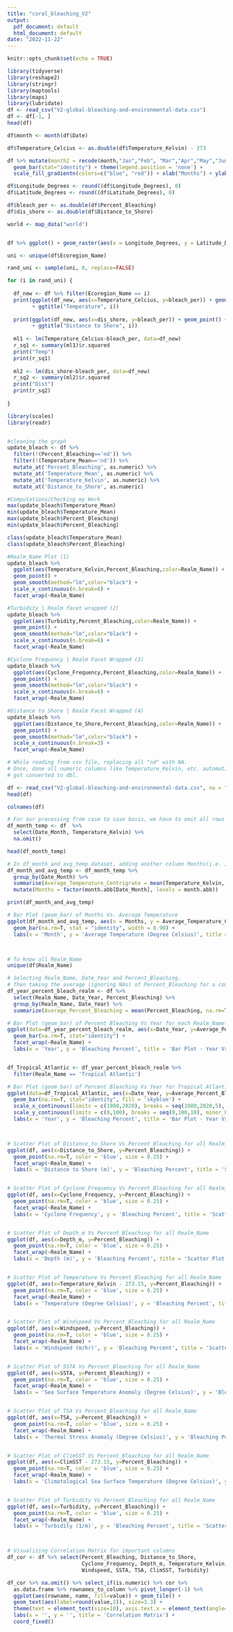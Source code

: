 ```yaml
---
title: "coral_bleaching_V2"
output:
  pdf_document: default
  html_document: default
date: "2022-11-22"
---
```


```r
knitr::opts_chunk$set(echo = TRUE)
```


```r

library(tidyverse)
library(reshape2)
library(stringr)
library(maptools)
library(maps)
library(lubridate)
df <- read_csv("V2-global-bleaching-and-environmental-data.csv")
df <- df[-1, ]
head(df)
```

```r

df$month <- month(df$Date)
```

```r
df$Temperature_Celcius <- as.double(df$Temperature_Kelvin) - 273
```



```r
df %>% mutate(month2 = recode(month,"Jan","Feb", "Mar","Apr","May","Jun","Jul","Aug","Sep","Oct","Nov","Dec")) %>% mutate(month2=factor(month2, levels=c("Jan","Feb", "Mar","Apr","May","Jun","Jul","Aug","Sep","Oct","Nov","Dec"))) %>% group_by(month2) %>% summarize(temp_mean = mean(Temperature_Celcius, na.rm=T)) %>% ggplot(aes(x=month2, y=temp_mean, fill=temp_mean)) + 
  geom_bar(stat="identity") + theme(legend.position = 'none') + 
  scale_fill_gradientn(colors=c("blue", "red")) + xlab("Months") + ylab("Temperature (°C)") + ggtitle("Average Sea Temperatures by Month")
```

```r
df$Longitude_Degrees <- round((df$Longitude_Degrees), 0)
df$Latitude_Degrees <- round((df$Latitude_Degrees), 0)
```

```r
df$bleach_per <- as.double(df$Percent_Bleaching)
df$dis_shore <- as.double(df$Distance_to_Shore)

```

```r
world <- map_data("world")


df %>% ggplot() + geom_raster(aes(x = Longitude_Degrees, y = Latitude_Degrees, fill=bleach_per), interpolate=T) + geom_polygon(aes(long, lat, group=group), data = world, fill = "grey80") + scale_fill_gradientn(colours = rev(rainbow(7)), na.value = NA) + theme_bw() + coord_fixed(1.3) + xlab("Longitute (deg)") + ylab("Latitude (deg)") + ggtitle("Data Collection Areas") + labs(fill = "Bleaching Percent (%)")
```


```r

uni <- unique(df$Ecoregion_Name)

rand_uni <- sample(uni, 8, replace=FALSE)

for (i in rand_uni) {
  
  df_new <- df %>% filter(Ecoregion_Name == i)
  print(ggplot(df_new, aes(x=Temperature_Celcius, y=bleach_per)) + geom_point() + geom_smooth(method="lm")
        + ggtitle("Temperature", i))
  
  print(ggplot(df_new, aes(x=dis_shore, y=bleach_per)) + geom_point() + geom_smooth(method="lm")
        + ggtitle("Distance to Shore", i))
  
  ml1 <- lm(Temperature_Celcius~bleach_per, data=df_new)
  r_sq1 <- summary(ml1)$r.squared
  print("Temp")
  print(r_sq1)
  
  ml2 <- lm(dis_shore~bleach_per, data=df_new)
  r_sq2 <- summary(ml2)$r.squared
  print("Dist")
  print(r_sq2)
  
}

```

```r
library(scales)
library(readr)


#cleaning the graph
update_bleach <- df %>% 
  filter(!(Percent_Bleaching=='nd')) %>%
  filter(!(Temperature_Mean=='nd')) %>%
  mutate_at('Percent_Bleaching', as.numeric) %>%
  mutate_at('Temperature_Mean', as.numeric) %>%
  mutate_at('Temperature_Kelvin', as.numeric) %>%
  mutate_at('Distance_to_Shore', as.numeric)

#Computations/Checking my Work
max(update_bleach$Temperature_Mean)
min(update_bleach$Temperature_Mean)
max(update_bleach$Percent_Bleaching)
min(update_bleach$Percent_Bleaching)

class(update_bleach$Temperature_Mean)
class(update_bleach$Percent_Bleaching)

#Realm_Name Plot (1)
update_bleach %>%
  ggplot(aes(Temperature_Kelvin,Percent_Bleaching,color=Realm_Name)) +
  geom_point() +
  geom_smooth(method="lm",color="black") + 
  scale_x_continuous(n.break=6) +
  facet_wrap(~Realm_Name)

#Turbidity | Realm facet wrapped (2)
update_bleach %>%
  ggplot(aes(Turbidity,Percent_Bleaching,color=Realm_Name)) +
  geom_point() +
  geom_smooth(method="lm",color="black") + 
  scale_x_continuous(n.break=6) +
  facet_wrap(~Realm_Name)

#Cyclone Frequency | Realm Facet Wrapped (3)
update_bleach %>%
  ggplot(aes(Cyclone_Frequency,Percent_Bleaching,color=Realm_Name)) +
  geom_point() +
  geom_smooth(method="lm",color="black") + 
  scale_x_continuous(n.break=6) +
  facet_wrap(~Realm_Name)

#Distance to Shore | Realm Facet Wrapped (4)
update_bleach %>%
  ggplot(aes(Distance_to_Shore,Percent_Bleaching,color=Realm_Name)) +
  geom_point() +
  geom_smooth(method="lm",color="black") + 
  scale_x_continuous(n.break=3) +
  facet_wrap(~Realm_Name)
```

```R
# While reading from csv file, replacing all "nd" with NA. 
# Once, done all numeric columns like Temperature_Kelvin, etc. automatically 
# got converted to dbl.

df <- read_csv("V2-global-bleaching-and-environmental-data.csv", na = "nd")
head(df)

colnames(df)

# For our processing from case to case basis, we have to omit all rows with NA
df_month_temp <- df  %>% 
  select(Date_Month, Temperature_Kelvin) %>% 
  na.omit()

head(df_month_temp)

# In df_month_and_avg_temp dataset, adding another column Months(i.e. Jan, Feb, ...)
df_month_and_avg_temp <- df_month_temp %>% 
  group_by(Date_Month) %>% 
  summarise(Average_Temperature_Centrigrate = mean(Temperature_Kelvin, na.rm=T) - 273.15) %>%
  mutate(Months = factor(month.abb[Date_Month], levels = month.abb))

print(df_month_and_avg_temp)

# Bar Plot (geom_bar) of Months Vs. Average Temperature
ggplot(df_month_and_avg_temp, aes(x = Months, y = Average_Temperature_Centrigrate, fill = Months)) + 
  geom_bar(na.rm=T, stat = "identity", width = 0.90) +
  labs(x = 'Month', y = 'Average Temperature (Degree Celsius)', title = 'Monthly Averagre Temperature')



# To know all Realm_Name
unique(df$Realm_Name)

# Selecting Realm_Name, Date_Year and Percent_Bleaching.
# Then taking the average (ignoring NAs) of Percent_Bleaching for a combination of Realm_Name and Date_Year.
df_year_percent_bleach_realm <- df %>% 
  select(Realm_Name, Date_Year, Percent_Bleaching) %>% 
  group_by(Realm_Name, Date_Year) %>% 
  summarize(Average_Percent_Bleaching = mean(Percent_Bleaching, na.rm=T))

# Bar Plot (geom_bar) of Percent Bleaching Vs Year for each Realm_Name
ggplot(data=df_year_percent_bleach_realm, aes(x=Date_Year, y=Average_Percent_Bleaching, fill = Date_Year, color = Date_Year)) +
  geom_bar(na.rm=T, stat="identity") + 
  facet_wrap(~Realm_Name) +
  labs(x = 'Year', y = 'Bleaching Percent', title = 'Bar Plot - Year Vs Bleaching Percent')


df_Tropical_Atlantic <- df_year_percent_bleach_realm %>%
  filter(Realm_Name == 'Tropical Atlantic')

# Bar Plot (geom_bar) of Percent Bleaching Vs Year for Tropical Atlantic
ggplot(data=df_Tropical_Atlantic, aes(x=Date_Year, y=Average_Percent_Bleaching)) +
  geom_bar(na.rm=T, stat="identity", fill = 'skyblue') +
  scale_x_continuous(limits = c(1980,2020), breaks = seq(1980,2020,5), minor_breaks = seq(1980, 2020,1)) +
  scale_y_continuous(limits = c(0,100), breaks = seq(0,100,10), minor_breaks = seq(0,100,2)) +
  labs(x = 'Year', y = 'Bleaching Percent', title = 'Bar Plot - Year Vs Bleaching Percent of Tropical Atlantic')



# Scatter Plot of Distance_to_Shore Vs Percent_Bleaching for all Realm_Name
ggplot(df, aes(x=Distance_to_Shore, y=Percent_Bleaching)) +
  geom_point(na.rm=T, color = 'blue', size = 0.25) +
  facet_wrap(~Realm_Name) +
  labs(x = 'Distance to Shore (m)', y = 'Bleaching Percent', title = 'Scatter Plot - Distance to Shore Vs Bleaching Percent')


# Scatter Plot of Cyclone_Frequency Vs Percent_Bleaching for all Realm_Name
ggplot(df, aes(x=Cyclone_Frequency, y=Percent_Bleaching)) +
  geom_point(na.rm=T, color = 'blue', size = 0.25) +
  facet_wrap(~Realm_Name) +
  labs(x = 'Cyclone Frequency', y = 'Bleaching Percent', title = 'Scatter Plot - Cyclone Frequency Vs Bleaching Percent')


# Scatter Plot of Depth_m Vs Percent_Bleaching for all Realm_Name
ggplot(df, aes(x=Depth_m, y=Percent_Bleaching)) +
  geom_point(na.rm=T, color = 'blue', size = 0.25) +
  facet_wrap(~Realm_Name) +
  labs(x = 'Depth (m)', y = 'Bleaching Percent', title = 'Scatter Plot - Depth Vs Bleaching Percent')


# Scatter Plot of Temperature Vs Percent_Bleaching for all Realm_Name
ggplot(df, aes(x=Temperature_Kelvin - 273.15, y=Percent_Bleaching)) +
  geom_point(na.rm=T, color = 'blue', size = 0.25) +
  facet_wrap(~Realm_Name) +
  labs(x = 'Temperature (Degree Celsius)', y = 'Bleaching Percent', title = 'Scatter Plot - Temperature Vs Bleaching Percent')


# Scatter Plot of Windspeed Vs Percent_Bleaching for all Realm_Name
ggplot(df, aes(x=Windspeed, y=Percent_Bleaching)) +
  geom_point(na.rm=T, color = 'blue', size = 0.25) +
  facet_wrap(~Realm_Name) +
  labs(x = 'Windspeed (m/hr)', y = 'Bleaching Percent', title = 'Scatter Plot - Windspeed Vs Bleaching Percent')


# Scatter Plot of SSTA Vs Percent_Bleaching for all Realm_Name
ggplot(df, aes(x=SSTA, y=Percent_Bleaching)) +
  geom_point(na.rm=T, color = 'blue', size = 0.25) +
  facet_wrap(~Realm_Name) +
  labs(x = 'Sea Surface Temperature Anomaly (Degree Celsius)', y = 'Bleaching Percent', title = 'Scatter Plot - SSTA Vs Bleaching Percent')


# Scatter Plot of TSA Vs Percent_Bleaching for all Realm_Name
ggplot(df, aes(x=TSA, y=Percent_Bleaching)) +
  geom_point(na.rm=T, color = 'blue', size = 0.25) +
  facet_wrap(~Realm_Name) +
  labs(x = 'Thermal Stress Anomaly (Degree Celsius)', y = 'Bleaching Percent', title = 'Scatter Plot - TSA Vs Bleaching Percent')


# Scatter Plot of ClimSST Vs Percent_Bleaching for all Realm_Name
ggplot(df, aes(x=ClimSST - 273.15, y=Percent_Bleaching)) +
  geom_point(na.rm=T, color = 'blue', size = 0.25) +
  facet_wrap(~Realm_Name) +
  labs(x = 'Climatological Sea Surface Temperature (Degree Celsius)', y = 'Bleaching Percent', title = 'Scatter Plot - ClimSST Vs Bleaching Percent')


# Scatter Plot of Turbidity Vs Percent_Bleaching for all Realm_Name
ggplot(df, aes(x=Turbidity, y=Percent_Bleaching)) +
  geom_point(na.rm=T, color = 'blue', size = 0.25) +
  facet_wrap(~Realm_Name) +
  labs(x = 'Turbidity (1/m)', y = 'Bleaching Percent', title = 'Scatter Plot - Turbidity Vs Bleaching Percent')



# Visualizing Correlation Matrix for important columns
df_cor <- df %>% select(Percent_Bleaching, Distance_to_Shore,
                        Cyclone_Frequency, Depth_m, Temperature_Kelvin,
                        Windspeed, SSTA, TSA, ClimSST, Turbidity)

df_cor %>% na.omit() %>% select_if(is.numeric) %>% cor %>%
  as.data.frame %>% rownames_to_column %>% pivot_longer(-1) %>%
  ggplot(aes(rowname, name, fill=value)) + geom_tile() + 
  geom_text(aes(label=round(value,2)), size=3.3) +
  theme(text = element_text(size=10), axis.text.x = element_text(angle=90, hjust=1)) +
  labs(x = '', y = '', title = 'Correlation Matrix') +
  coord_fixed()
```
